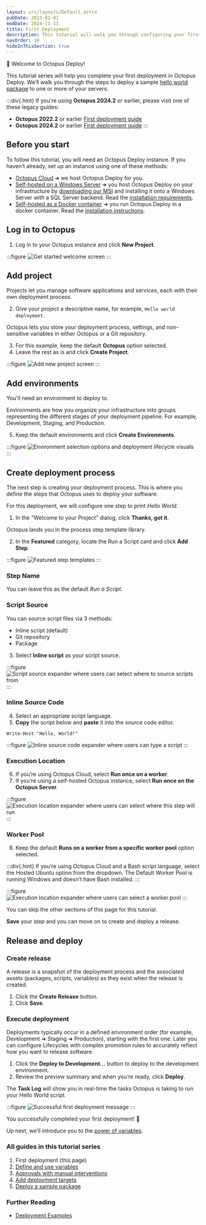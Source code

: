 ```yaml
---
layout: src/layouts/Default.astro
pubDate: 2023-01-01
modDate: 2024-11-13
title: First Deployment
description: This tutorial will walk you through configuring your first deployment in Octopus Deploy.
navOrder: 10
hideInThisSection: true
---
```


👋 Welcome to Octopus Deploy!

This tutorial series will help you complete your first deployment in Octopus Deploy. We’ll walk you through the steps to deploy a sample [hello world package](https://octopus.com/images/docs/hello-world.1.0.0.zip) to one or more of your servers.

:::div{.hint}
If you're using **Octopus 2024.2** or earlier, please visit one of these legacy guides:

* **Octopus 2022.2** or earlier [First deployment guide](/docs/getting-started/first-deployment/legacy-guide/2022)
* **Octopus 2024.2** or earlier [First deployment guide](/docs/getting-started/first-deployment/legacy-guide/2024)
:::

## Before you start
To follow this tutorial, you will need an Octopus Deploy instance. If you haven’t already, set up an instance using one of these methods:

* [Octopus Cloud](https://octopus.com/start) ➜ we host Octopus Deploy for you.
* [Self-hosted on a Windows Server](https://octopus.com/start?platform=Server) ➜ you host Octopus Deploy on your infrastructure by [downloading our MSI](https://octopus.com/download) and installing it onto a Windows Server with a SQL Server backend. Read the [installation requirements](/docs/installation/requirements).
* [Self-hosted as a Docker container](https://octopus.com/start?platform=Server) ➜ you run Octopus Deploy in a docker container. Read the [installation instructions](https://octopus.com/blog/introducing-linux-docker-image).

## Log in to Octopus

1. Log in to your Octopus instance and click **New Project**.

:::figure
![Get started welcome screen](/docs/getting-started/first-deployment/images/get-started.png)
:::

## Add project
Projects let you manage software applications and services, each with their own deployment process.

2. Give your project a descriptive name, for example, `Hello world deployment`.

Octopus lets you store your deployment process, settings, and non-sensitive variables in either Octopus or a Git repository. 

3. For this example, keep the default **Octopus** option selected.
4. Leave the rest as is and click **Create Project**.

:::figure
![Add new project screen](/docs/getting-started/first-deployment/images/add-new-project.png)
:::

## Add environments
You'll need an environment to deploy to.

Environments are how you organize your infrastructure into groups representing the different stages of your deployment pipeline. For example, Development, Staging, and Production.

5. Keep the default environments and click **Create Environments**.

:::figure
![Environment selection options and deployment lifecycle visuals](/docs/getting-started/first-deployment/images/get-started.png)
:::

## Create deployment process

The next step is creating your deployment process. This is where you define the steps that Octopus uses to deploy your software. 

For this deployment, we will configure one step to print _Hello World_.

1. In the "Welcome to your Project" dialog, click **Thanks, got it**.

Octopus lands you in the process step template library.

2. In the **Featured** category, locate the Run a Script card and click **Add Step**.

:::figure
![Featured step templates](/docs/getting-started/first-deployment/images/add-step.png)
:::

### Step Name
You can leave this as the default _Run a Script_.

### Script Source

You can source script files via 3 methods:

* Inline script (default)
* Git repository
* Package

3. Select **Inline script** as your script source. 

:::figure
![Script source expander where users can select where to source scripts from](/docs/getting-started/first-deployment/images/script-source.png)
:::

### Inline Source Code

4. Select an appropriate script language.
5. **Copy** the script below and **paste** it into the source code editor.

```
Write-Host "Hello, World!"
```

:::figure
![Inline source code expander where users can type a script](/docs/getting-started/first-deployment/images/inline-source-code.png)
:::

### Execution Location

6. If you’re using Octopus Cloud, select **Run once on a worker**. 
7. If you’re using a self-hosted Octopus instance, select **Run once on the Octopus Server**.

:::figure
![Execution location expander where users can select where this step will run](/docs/getting-started/first-deployment/images/execution-location.png)
:::

### Worker Pool

8. Keep the default **Runs on a worker from a specific worker pool** option selected.

:::div{.hint}
If you’re using Octopus Cloud and a Bash script language, select the Hosted Ubuntu option from the dropdown. The Default Worker Pool is running Windows and doesn’t have Bash installed.
:::

:::figure
![Execution location expander where users can select a worker pool](/docs/getting-started/first-deployment/images/worker-pool.png)
:::

You can skip the other sections of this page for this tutorial.

**Save** your step and you can move on to create and deploy a release.

## Release and deploy

### Create release

A release is a snapshot of the deployment process and the associated assets (packages, scripts, variables) as they exist when the release is created.

1. Click the **Create Release** button.
2. Click **Save**.

### Execute deployment

Deployments typically occur in a defined environment order (for example, Development ➜ Staging ➜ Production), starting with the first one. Later you can configure Lifecycles with complex promotion rules to accurately reflect how you want to release software.

1. Click the **Deploy to Development…** button to deploy to the development environment.
2. Review the preview summary and when you’re ready, click **Deploy**.

The **Task Log** will show you in real-time the tasks Octopus is taking to run your Hello World script.

:::figure
![Successful first deployment message](/docs/getting-started/first-deployment/images/successful-deployment.png)
:::

You successfully completed your first deployment! 🎉 

Up next, we’ll introduce you to the [power of variables](/docs/getting-started/first-deployment/define-and-use-variables).

### All guides in this tutorial series

1. First deployment (this page)
2. [Define and use variables](/docs/getting-started/first-deployment/define-and-use-variables)
3. [Approvals with manual interventions](/docs/getting-started/first-deployment/approvals-with-manual-interventions)
4. [Add deployment targets](/docs/getting-started/first-deployment/add-deployment-targets)
5. [Deploy a sample package](/docs/getting-started/first-deployment/deploy-a-package)

### Further Reading

- [Deployment Examples](/docs/deployments)
